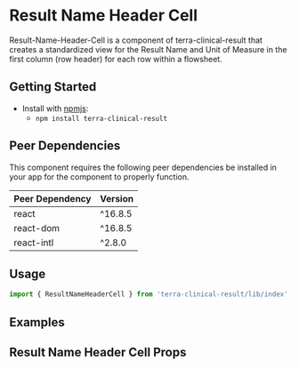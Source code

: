 


<Badge />

# Result Name Header Cell

Result-Name-Header-Cell is a component of terra-clinical-result that creates a standardized view for the Result Name and Unit of Measure in the first column (row header) for each row within a flowsheet.

## Getting Started

- Install with [npmjs](https://www.npmjs.com):
  - `npm install terra-clinical-result`


<!-- AUTO-GENERATED-CONTENT:START Peer Dependencies -->
## Peer Dependencies

This component requires the following peer dependencies be installed in your app for the component to properly function.

| Peer Dependency | Version |
|-|-|
| react | ^16.8.5 |
| react-dom | ^16.8.5 |
| react-intl | ^2.8.0 |

<!-- AUTO-GENERATED-CONTENT:END -->

## Usage
```jsx
import { ResultNameHeaderCell } from 'terra-clinical-result/lib/index';
```

## Examples
<Default />
<FlowsheetExample title="Result Name Header Cells in Sample Flowsheet"/>

## Result Name Header Cell Props
<ResultNameHeaderProps />
